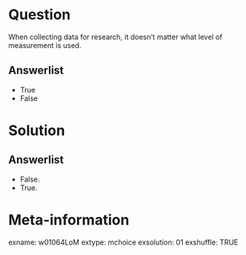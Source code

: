 Question
========
When collecting data for research, it doesn't matter what level of measurement is used.

Answerlist
----------
* True
* False


Solution
========

Answerlist
----------
* False.
* True.


Meta-information
================
exname: w01064LoM
extype: mchoice
exsolution: 01
exshuffle: TRUE